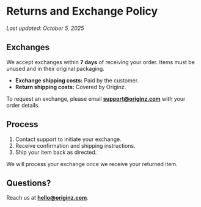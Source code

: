 # Returns and Exchange Policy
_Last updated: October 5, 2025_

## Exchanges
We accept exchanges within **7 days** of receiving your order. Items must be unused and in their original packaging.

- **Exchange shipping costs:** Paid by the customer.  
- **Return shipping costs:** Covered by Originz.

To request an exchange, please email **support@originz.com** with your order details.

## Process
1. Contact support to initiate your exchange.  
2. Receive confirmation and shipping instructions.  
3. Ship your item back as directed.  

We will process your exchange once we receive your returned item.

## Questions?
Reach us at **hello@originz.com**.

